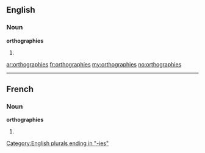 ==English==

===Noun===
'''orthographies'''

# {{plural of|[[orthography]]}}

[[Category:English plurals ending in "-ies"]]

[[ar:orthographies]]
[[fr:orthographies]]
[[my:orthographies]]
[[no:orthographies]]

----
==French==

===Noun===
'''orthographies''' {{f}}

# {{plural of|[[orthographie]]|lang=fr}}
{{rfc-auto}}
